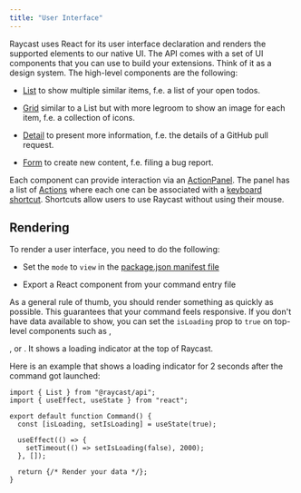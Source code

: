 ```yaml
---
title: "User Interface"
---
```


Raycast uses React for its user interface declaration and renders the supported elements to our native UI. The API comes with a set of UI components that you can use to build your extensions. Think of it as a design system. The high-level components are the following:

* [List](/api-reference/user-interface/list) to show multiple similar items, f.e. a list of your open todos.

* [Grid](/api-reference/user-interface/grid) similar to a List but with more legroom to show an image for each item, f.e. a collection of icons.

* [Detail](/api-reference/user-interface/detail) to present more information, f.e. the details of a GitHub pull request.

* [Form](/api-reference/user-interface/form) to create new content, f.e. filing a bug report.

Each component can provide interaction via an [ActionPanel](/api-reference/user-interface/action-panel). The panel has a list of [Actions](/api-reference/user-interface/actions) where each one can be associated with a [keyboard shortcut](/api-reference/keyboard). Shortcuts allow users to use Raycast without using their mouse.

## Rendering

To render a user interface, you need to do the following:

* Set the `mode` to `view` in the [package.json manifest file](/information/manifest#command-properties)

* Export a React component from your command entry file

As a general rule of thumb, you should render something as quickly as possible. This guarantees that your command feels responsive. If you don't have data available to show, you can set the `isLoading` prop to `true` on top-level components such as [<Detail>](/api-reference/user-interface/detail), [<Form>](/api-reference/user-interface/form), or [<List>](/api-reference/user-interface/list). It shows a loading indicator at the top of Raycast.

Here is an example that shows a loading indicator for 2 seconds after the command got launched:

```
import { List } from "@raycast/api";
import { useEffect, useState } from "react";

export default function Command() {
  const [isLoading, setIsLoading] = useState(true);

  useEffect(() => {
    setTimeout(() => setIsLoading(false), 2000);
  }, []);

  return {/* Render your data */};
}
```